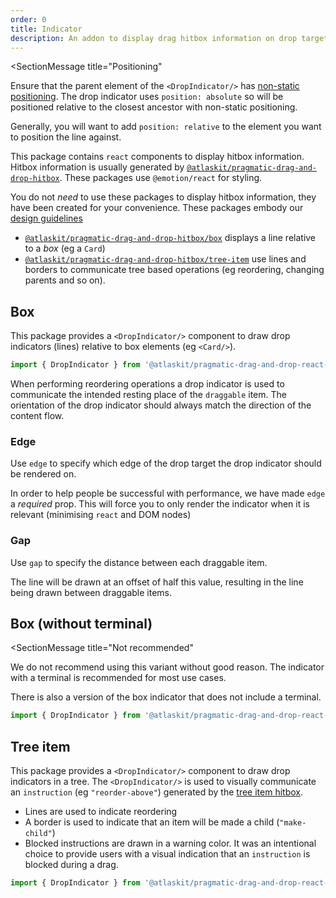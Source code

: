 ```yaml
---
order: 0
title: Indicator
description: An addon to display drag hitbox information on drop targets.
---
```



<SectionMessage
  title="Positioning"
>

Ensure that the parent element of the `<DropIndicator/>` has [non-static positioning](https://developer.mozilla.org/en-US/docs/Web/CSS/position). The drop indicator uses `position: absolute` so will be positioned relative
to the closest ancestor with non-static positioning.

Generally, you will want to add `position: relative` to the element you want to position the line against.

</SectionMessage>

This package contains `react` components to display hitbox information. Hitbox information is usually generated by [`@atlaskit/pragmatic-drag-and-drop-hitbox`](drag-and-drop/packages/hitbox). These packages use `@emotion/react` for styling.

You do not _need_ to use these packages to display hitbox information, they have been created for your convenience. These packages embody our [design guidelines](/components/pragmatic-drag-and-drop/design-guidelines)

- [`@atlaskit/pragmatic-drag-and-drop-hitbox/box`](/components/pragmatic-drag-and-drop/packages/indicator/box) displays a line relative to a _box_ (eg a `Card`)
- [`@atlaskit/pragmatic-drag-and-drop-hitbox/tree-item`](#tree-item) use lines and borders to communicate tree based operations (eg reordering, changing parents and so on).

## Box

This package provides a `<DropIndicator/>` component to draw drop indicators (lines) relative to box elements (eg `<Card/>`).

```ts
import { DropIndicator } from '@atlaskit/pragmatic-drag-and-drop-react-indicator/box';
```

When performing reordering operations a drop indicator is used to communicate the intended resting place of the `draggable` item. The orientation of the drop indicator should always match the direction of the content flow.

### Edge

Use `edge` to specify which edge of the drop target the drop indicator should be rendered on.

<Example Component={ClosestEdgeExample} />

In order to help people be successful with performance, we have made `edge` a _required_ prop. This will force you to only render the indicator when it is relevant (minimising `react` and DOM nodes)

<Example Component={ConditionalExample} />

### Gap

Use `gap` to specify the distance between each draggable item.

The line will be drawn at an offset of half this value, resulting in the line being drawn between draggable items.

<Example Component={GapExample} />

## Box (without terminal)

<SectionMessage
  title="Not recommended"
>

We do not recommend using this variant without good reason. The indicator with
a terminal is recommended for most use cases.

</SectionMessage>

There is also a version of the box indicator that does not include a terminal.

```ts
import { DropIndicator } from '@atlaskit/pragmatic-drag-and-drop-react-indicator/box-without-terminal';
```

## Tree item

This package provides a `<DropIndicator/>` component to draw drop indicators in a tree. The `<DropIndicator/>` is used to visually communicate an `instruction` (eg `"reorder-above"`) generated by the [tree item hitbox](./hitbox/about#tree-item).

- Lines are used to indicate reordering
- A border is used to indicate that an item will be made a child (`"make-child"`)
- Blocked instructions are drawn in a warning color. It was an intentional choice to provide users with a visual indication that an `instruction` is blocked during a drag.

```ts
import { DropIndicator } from '@atlaskit/pragmatic-drag-and-drop-react-indicator/tree-item';
```

<Example Component={TreeItemExample} />
